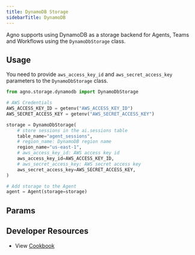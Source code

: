 ```yaml
---
title: DynamoDB Storage
sidebarTitle: DynamoDB
---
```


Agno supports using DynamoDB as a storage backend for Agents, Teams and Workflows using the `DynamoDbStorage` class.

## Usage

You need to provide `aws_access_key_id` and `aws_secret_access_key` parameters to the `DynamoDbStorage` class.

```python dynamodb_storage_for_agent.py
from agno.storage.dynamodb import DynamoDbStorage

# AWS Credentials
AWS_ACCESS_KEY_ID = getenv("AWS_ACCESS_KEY_ID")
AWS_SECRET_ACCESS_KEY = getenv("AWS_SECRET_ACCESS_KEY")

storage = DynamoDbStorage(
    # store sessions in the ai.sessions table
    table_name="agent_sessions",
    # region_name: DynamoDB region name
    region_name="us-east-1",
    # aws_access_key_id: AWS access key id
    aws_access_key_id=AWS_ACCESS_KEY_ID,
    # aws_secret_access_key: AWS secret access key
    aws_secret_access_key=AWS_SECRET_ACCESS_KEY,
)

# Add storage to the Agent
agent = Agent(storage=storage)
```

## Params

<Snippet file="storage-dynamodb-params.mdx" />

## Developer Resources

- View [Cookbook](https://github.com/agno-agi/agno/blob/main/cookbook/storage/dynamodb_storage/dynamodb_storage_for_agent.py)
